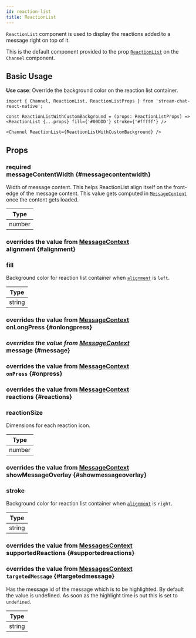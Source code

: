 ```yaml
---
id: reaction-list
title: ReactionList
---
```




`ReactionList` component is used to display the reactions added to a message right on top of it.

This is the default component provided to the prop [`ReactionList`](../core-components/channel.mdx#reactionlist) on the `Channel` component.

## Basic Usage

**Use case**: Override the background color on the reaction list container.

```tsx
import { Channel, ReactionList, ReactionListProps } from 'stream-chat-react-native';

const ReactionListWithCustomBackground = (props: ReactionListProps) => <ReactionList {...props} fill={'#00DDD'} stroke={'#fffff'} />

<Channel ReactionList={ReactionListWithCustomBackground} />
```

## Props

### <div class="label required">required</div> **messageContentWidth** {#messagecontentwidth}

Width of message content. This helps ReactionList align itself on the front-edge of the message content.
This value gets computed in [`MessageContent`](./message_content.mdx) once the content gets loaded.

| Type   |
| ------ |
| number |

### <div class="description">overrides the value from [MessageContext](../contexts/message_context.mdx#alignment)</div> **alignment** {#alignment}

<Alignment />

### fill

Background color for reaction list container when [`alignment`](#alignment) is `left`.

| Type   |
| ------ |
| string |

<!-- ### radius -->

### <div class="description">overrides the value from [MessageContext](../contexts/message_context.mdx#onlongpress)</div> onLongPress {#onlongpress}

<OnLongPress />

### <div class="label description">_overrides the value from [MessageContext](../contexts/message_context.mdx#message)_</div> message {#message}

<MessageProp />

### <div class="description">overrides the value from [MessageContext](../contexts/message_context.mdx#onpress)</div> `onPress` {#onpress}

<OnPress />

### <div class="description">overrides the value from [MessageContext](../contexts/message_context.mdx#reactions)</div> reactions {#reactions}

<Reactions />

### reactionSize

Dimensions for each reaction icon.

| Type   |
| ------ |
| number |

### <div class="description">overrides the value from [MessageContext](../contexts/message_context.mdx#showmessageoverlay)</div> showMessageOverlay {#showmessageoverlay}

<ShowMessageOverlay />

### stroke

Background color for reaction list container when [`alignment`](#alignment) is `right`.

| Type   |
| ------ |
| string |

<!-- ### strokeSize -->

### <div class="description">overrides the value from [MessagesContext](../contexts/messages_context.mdx#supportedreactions)</div> supportedReactions {#supportedreactions}

<SupportedReactions />

### <div class="description">overrides the value from [MessagesContext](../contexts/messages_context.mdx#targetedmessage)</div> `targetedMessage` {#targetedmessage}

Has the message id of the message which is to be highlighted. By default the value is undefined. As soon as the highlight time is out this is set to `undefined`.

| Type   |
| ------ |
| string |
